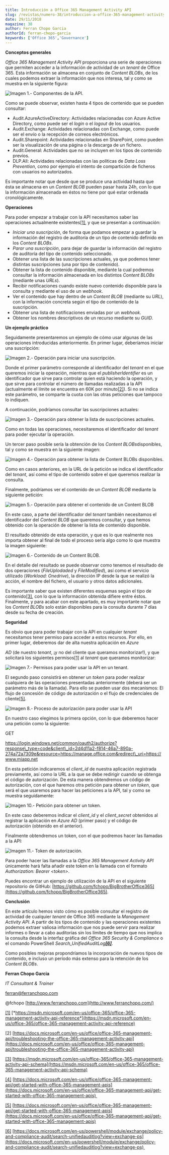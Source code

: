 ```yaml
---
title: Introducción a Office 365 Management Activity API
slug: /revistas/numero-38/introduccion-a-office-365-management-activity-api
date: 29/11/2018
magazine: 38
author: Ferran Chopo Garcia
authorId: ferran-chopo-garcia
keywords: ['Office 365','Governance']
---
```






**Conceptos generales**

*Office 365 Management Activity API* proporciona una serie de operaciones que permiten acceder a la información de actividad de un *tenant* de Office 365. Esta información se almacena en conjunto de *Content BLOBs*, de los cuales podemos extraer la información que nos interesa, tal y como se muestra en la siguiente figura:

![Imagen 1.- Componentes de la API.](../../../images/numero38/introduccion-a-office-365-management-activity-api/image1.png)

Como se puede observar, existen hasta 4 tipos de contenido que se pueden consultar:

- Audit.AzureActiveDirectory: Actividades relacionadas con Azure Active Directory, como puede ser el *login* o el *logout* de los usuarios.
- Audit.Exchange: Actividades relacionadas con Exchange, como puede ser el envío o la recepción de correos electrónicos.
- Audit.Sharepoint: Actividades relacionadas en SharePoint, como pueden ser la visualización de una página o la descarga de un fichero.
- Audit.General: Actividades que no se incluyen en los tipos de contenido previos.
- DLP.All: Actividades relacionadas con las políticas de *Data Loss Prevention*, como por ejemplo el intento de compartición de ficheros con usuarios no autorizados.


Es importante notar que desde que se produce una actividad hasta que ésta se almacena en un *Content BLOB* pueden pasar hasta 24h, con lo que la información almacenada en éstos no tiene por qué estar ordenada cronológicamente.

**Operacion​es**

Para poder empezar a trabajar con la API necesitamos saber las operaciones actualmente existentes[\[1\]](file:///C:/compartimoss/Ferr%C3%A1n%20Chopo%20-%20Office%20365%20Management%20Activity%20API/Ferr%C3%A1n%20Chopo%20-%20Office%20365%20Management%20Activity%20API.docx#_ftn1), y que se presentan a continuación:

- *Iniciar una suscripción*, de forma que podamos empezar a guardar la información del registro de auditoría de un tipo de contenido definido en los *Content BLOBs*.
- *Parar una suscripción*, para dejar de guardar la información del registro de auditoría del tipo de contenido seleccionado.
- Obtener una lista de las suscripciones actuales, ya que podemos tener distintas suscripciones (una por tipo de contenido).
- Obtener la lista de contenido disponible, mediante la cual podremos consultar la información almacenada en los distintos *Content BLOBs* (mediante unas *URLs*).
- Recibir notificaciones cuando existe nuevo contenido disponible para la consulta y mediante el uso de un *webhook*.
- Ver el contenido que hay dentro de un *Content BLOB* (mediante su *URL*), con la información concreta según el tipo de contenido de la suscripción.
- Obtener una lista de notificaciones enviadas por un *webhook*.
- Obtener los nombres descriptivos de un recurso mediante su *GUID*.


**Un ejemplo práctico**

Seguidamente presentaremos un ejemplo de cómo usar algunas de las operaciones introducidas anteriormente. En primer lugar, deberíamos iniciar una suscripción:

![Imagen 2.- Operación para iniciar una suscripción.](../../../images/numero38/introduccion-a-office-365-management-activity-api/image2.png)

Donde el primer parámetro corresponde al identificador del *tenant* en el que queremos iniciar la operación, mientras que el *publisherIdentifier* es un identificador que sirve para controlar quien está haciendo la operación, y que sirve para controlar el número de llamadas realizadas a la API (actualmente el límite se encuentra en 60K por minuto[\[2\]](file:///C:/compartimoss/Ferr%C3%A1n%20Chopo%20-%20Office%20365%20Management%20Activity%20API/Ferr%C3%A1n%20Chopo%20-%20Office%20365%20Management%20Activity%20API.docx#_ftn1)). Si no se indica este parámetro, se comparte la cuota con las otras peticiones que tampoco lo indiquen.

A continuación, podríamos consultar las suscripciones actuales:

![Imagen 3.- Operación para obtener la lista de suscripciones actuales.](../../../images/numero38/introduccion-a-office-365-management-activity-api/image3.png)

Como en todas las operaciones, necesitaremos el identificador del *tenant* para poder ejecutar la operación.

Un tercer paso posible sería la obtención de los *Content BLOBs*disponibles, tal y como se muestra en la siguiente imagen:

![Imagen 4.- Operación para obtener la lista de Content BLOBs disponibles.](../../../images/numero38/introduccion-a-office-365-management-activity-api/image4.png)

Como en casos anteriores, en la URL de la petición se indica el identificador del *tenant*, así como el tipo de contenido sobre el que queremos realizar la consulta.

Finalmente, podríamos ver el contenido de un *Content BLOB* mediante la siguiente petición:

![Imagen 5.- Operación para obtener el contenido de un Content BLOB](../../../images/numero38/introduccion-a-office-365-management-activity-api/image5.png)

En este caso, a parte del identificador del *tenant* también necesitamos el identificador del *Content BLOB* que queremos consultar, y que hemos obtenido con la operación de obtener la lista de contenido disponible.

El resultado obtenido de esta operación, y que es lo que realmente nos importa obtener al final de todo el proceso sería algo como lo que muestra la imagen siguiente:

![Imagen 6.- Contenido de un Content BLOB.](../../../images/numero38/introduccion-a-office-365-management-activity-api/image6.png)

En el detalle del resultado se puede observar como tenemos el resultado de dos operaciones (*FileUplodaded* y *FileModified*), así como el servicio utilizado (*Workload: Onedrive*), la dirección IP desde la que se realizó la acción, el nombre del fichero, el usuario y otros datos adicionales.

Es importante saber que existen diferentes esquemas según el tipo de contenido[\[3\]](file:///C:/compartimoss/Ferr%C3%A1n%20Chopo%20-%20Office%20365%20Management%20Activity%20API/Ferr%C3%A1n%20Chopo%20-%20Office%20365%20Management%20Activity%20API.docx#_ftn1), con lo que la información obtenida difiere entre éstos. Finalmente, y para acabar con este apartado, es muy importante notar que los *Content BLOBs* solo están disponibles para la consulta durante 7 días desde su fecha de creación.

**Seguridad**

Es obvio que para poder trabajar con la API en cualquier *tenant* necesitamos tener permiso para acceder a estos recursos. Por ello, en primer lugar, deberemos dar de alta nuestra aplicación en *Azure*

*AD* (de nuestro *tenant*, ¡y no del cliente que queramos monitorizar!), y que solicitará los siguientes permisos[\[1\]](file:///C:/compartimoss/Ferr%C3%A1n%20Chopo%20-%20Office%20365%20Management%20Activity%20API/Ferr%C3%A1n%20Chopo%20-%20Office%20365%20Management%20Activity%20API.docx#_ftn1) al *tenant* que queramos monitorizar:

![Imagen 7.- Permisos para poder usar la API en un tenant.](../../../images/numero38/introduccion-a-office-365-management-activity-api/image7.png)



El segundo paso consistirá en obtener un *token* para poder realizar cualquiera de las operaciones presentadas anteriormente (deberá ser un parámetro más de la llamada). Para ello se pueden usar dos mecanismos: El flujo de concesión de código de autorización o el flujo de credenciales de cliente[\[5\]](file:///C:/compartimoss/Ferr%C3%A1n%20Chopo%20-%20Office%20365%20Management%20Activity%20API/Ferr%C3%A1n%20Chopo%20-%20Office%20365%20Management%20Activity%20API.docx#_ftn1).

![Imagen 8.- Proceso de autorización para poder usar la API](../../../images/numero38/introduccion-a-office-365-management-activity-api/image8.png)

En nuestro caso elegimos la primera opción, con lo que deberemos hacer una petición como la siguiente:

GET

https://login.windows.net/common/oauth2/authorize?response\_type=code&client\_id=2d4d11a2-f814-46a7-890a-274a72a7309e&resource=https://manage.office.com&redirect\_uri=https://www.miapp.net

En esta petición indicaremos el *client\_id* de nuestra aplicación registrada previamente, así como la URL a la que se debe redirigir cuando se obtenga el código de autorización. De esta manera obtendremos un código de autorización, con el que haremos otra petición para obtener un *token*, que será el que usaremos para hacer las peticiones a la API, tal y como se muestra seguidamente:​

![Imagen 10.- Petición para obtener un token.](../../../images/numero38/introduccion-a-office-365-management-activity-api/image9.png)

En este caso deberemos indicar el *client\_id* y el *client\_secret* obtenidos al registrar la aplicación en *Azure AD* (primer paso) y el código de autorización (obtenido en el anterior).

Finalmente obtendremos un token, con el que podremos hacer las llamadas a la API:

![Imagen 11.- Token de autorización.](../../../images/numero38/introduccion-a-office-365-management-activity-api/image10.png)

Para poder hacer las llamadas a la *Office 365 Management Activity API* únicamente hará falta añadir este token en la llamada con el formato *Authorization: Bearer &lt;token&gt;*.

Puedes encontrar un ejemplo de utilización de la API en el siguiente repositorio de GitHub: [https://github.com/fchopo/BigBrotherOffice365](https://github.com/fchopo/BigBrotherOffice365).



**Conclusión**

En este artículo hemos visto cómo es posible consultar el registro de actividad de cualquier *tenant* de Office 365 mediante la *Management Activity API*. A partir de los tipos de contenido y las operaciones existentes podemos extraer valiosa información que nos puede servir para realizar informes o llevar a cabo auditorias sin los límites de tiempo que nos implica la consulta desde la interfaz gráfica del *Office 365 Security & Compliance* o el comando PowerShell *Search\_UnifiedAuditLog*[***\[6\]***](file:///C:/compartimoss/Ferr%C3%A1n%20Chopo%20-%20Office%20365%20Management%20Activity%20API/Ferr%C3%A1n%20Chopo%20-%20Office%20365%20Management%20Activity%20API.docx#_ftn1).

Como posibles mejoras propondríamos la incorporación de nuevos tipos de contenido, e incluso un período más extenso para la retención de los *Content BLOBs*.



**Ferran Chopo Garcia**

*IT Consultant & Trainer*

[ferran@ferranchopo.com](mailto:ferran@ferranchopo.com)

@fchopo
 [http://www.ferranchopo.com](http://www.ferranchopo.com/)



[\[1\]](file:///C:/compartimoss/Ferr%C3%A1n%20Chopo%20-%20Office%20365%20Management%20Activity%20API/Ferr%C3%A1n%20Chopo%20-%20Office%20365%20Management%20Activity%20API.docx#_ftnref1) [*https://msdn.microsoft.com/en-us/office-365/office-365-management-activity-api-reference*](https://msdn.microsoft.com/en-us/office-365/office-365-management-activity-api-reference)

[2]​ [https://docs.microsoft.com/en-us/office/office-365-management-api/troubleshooting-the-office-365-management-activity-api](https://docs.microsoft.com/en-us/office/office-365-management-api/troubleshooting-the-office-365-management-activity-api)

[\[3\]](file:///C:/compartimoss/Ferr%C3%A1n%20Chopo%20-%20Office%20365%20Management%20Activity%20API/Ferr%C3%A1n%20Chopo%20-%20Office%20365%20Management%20Activity%20API.docx#_ftnref1) [https://msdn.microsoft.com/en-us/office-365/office-365-management-activity-api-schema](https://msdn.microsoft.com/en-us/office-365/office-365-management-activity-api-schema)

[\[4\]](file:///C:/compartimoss/Ferr%C3%A1n%20Chopo%20-%20Office%20365%20Management%20Activity%20API/Ferr%C3%A1n%20Chopo%20-%20Office%20365%20Management%20Activity%20API.docx#_ftnref1) [https://docs.microsoft.com/en-us/office/office-365-management-api/get-started-with-office-365-management-apis](https://docs.microsoft.com/en-us/office/office-365-management-api/get-started-with-office-365-management-apis) ​

[\[5\]](file:///C:/compartimoss/Ferr%C3%A1n%20Chopo%20-%20Office%20365%20Management%20Activity%20API/Ferr%C3%A1n%20Chopo%20-%20Office%20365%20Management%20Activity%20API.docx#_ftnref1) [https://docs.microsoft.com/en-us/office/office-365-management-api/get-started-with-office-365-management-apis](https://docs.microsoft.com/en-us/office/office-365-management-api/get-started-with-office-365-management-apis)

[\[6\]](file:///C:/compartimoss/Ferr%C3%A1n%20Chopo%20-%20Office%20365%20Management%20Activity%20API/Ferr%C3%A1n%20Chopo%20-%20Office%20365%20Management%20Activity%20API.docx#_ftnref1) [https://docs.microsoft.com/en-us/powershell/module/exchange/policy-and-compliance-audit/search-unifiedauditlog?view=exchange-ps](https://docs.microsoft.com/en-us/powershell/module/exchange/policy-and-compliance-audit/search-unifiedauditlog?view=exchange-ps) ​

